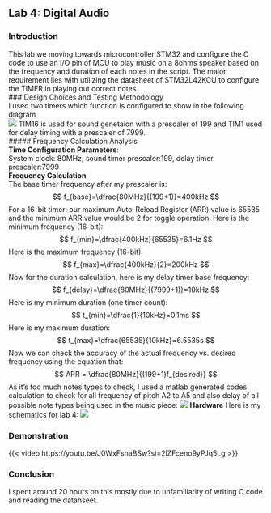 ## Lab 4: Digital Audio<br>

### Introduction<br>
This lab we moving towards microcontroller STM32 and configure the C code to use an I/O pin of MCU to play music on a 8ohms speaker based on the frequency and duration of each notes in the script. The major requirement lies with utilizing the datasheet of STM32L42KCU to configure the TIMER in playing out correct notes.<br>
### Design Choices and Testing Methodology<br>
I used two timers which function is configured to show in the following diagram<br>
![](images\lab4flow.jpg)
TIM16 is used for sound genetaion with a prescaler of 199 and TIM1 used for delay timing with a prescaler of 7999.<br>
##### Frequency Calculation Analysis<br>
**Time Configuration Parameters**:<br>
System clock: 80MHz, sound timer prescaler:199, delay timer prescaler:7999<br>
**Frequency Calculation**<br>
The base timer frequency after my prescaler is:<br>
$$
f_{base}=\dfrac{80MHz}{(199+1)}=400kHz
$$
For a 16-bit timer: our maximum Auto-Reload Register (ARR) value is 65535 and the minimum ARR value would be 2 for toggle operation.
Here is the minimum frequency (16-bit):
$$
f_{min}=\dfrac{400kHz}{65535}=6.1Hz
$$
Here is the maximum frequency (16-bit):
$$
f_{max}=\dfrac{400kHz}{2}=200kHz
$$
Now for the duration calculation, here is my delay timer base frequency:
$$
f_{delay}=\dfrac{80MHz}{(7999+1)}=10kHz
$$
Here is my minimum duration (one timer count):
$$
t_{min}=\dfrac{1}{10kHz}=0.1ms
$$
Here is my maximum duration: 
$$
t_{max}=\dfrac{65535}{10kHz}=6.5535s
$$
Now we can check the accuracy of the actual frequency vs. desired frequency using the equation that:
$$
ARR = \dfrac{80MHz}{(199+1)f_{desired}}
$$
As it's too much notes types to check, I used a matlab generated codes calculation to check for all frequency of pitch A2 to A5 and also delay of all possible note types being used in the music piece:
![](images\lab4accuracycheck.png)
**Hardware**
Here is my schematics for lab 4:
![](images\lab4schem.jpg)<br>

### Demonstration<br>
{{< video https://youtu.be/J0WxFshaBSw?si=2lZFceno9yPJq5Lg >}}

### Conclusion<br>
I spent around 20 hours on this mostly due to unfamiliarity of writing C code and reading the datahseet.